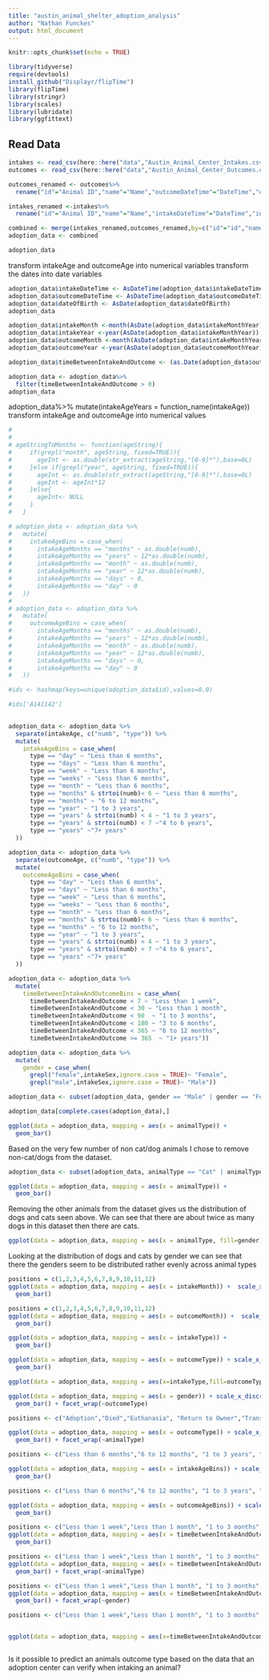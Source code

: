 ```yaml
---
title: "austin_animal_shelter_adoption_analysis"
author: "Nathan Funckes"
output: html_document
---
```


```r
knitr::opts_chunk$set(echo = TRUE)

library(tidyverse)
require(devtools)
install_github("Displayr/flipTime")
library(flipTime)
library(stringr)
library(scales)
library(lubridate)
library(ggfittext)
```

## Read Data

```r

intakes <- read_csv(here::here("data","Austin_Animal_Center_Intakes.csv"))
outcomes <- read_csv(here::here("data","Austin_Animal_Center_Outcomes.csv"))
```


```r
outcomes_renamed <- outcomes%>%
  rename("id"="Animal ID","name"="Name","outcomeDateTime"="DateTime","outcomeMonthYear"="MonthYear","dateOfBirth"="Date of Birth","outcomeType"="Outcome Type","outcomeSubtype"="Outcome Subtype","animalType"="Animal Type","outcomeSex"="Sex upon Outcome","outcomeAge"="Age upon Outcome","breed"="Breed","color"="Color")

intakes_renamed <-intakes%>%
  rename("id"="Animal ID","name"="Name","intakeDateTime"="DateTime","intakeMonthYear"="MonthYear","foundLocation"="Found Location","intakeType"="Intake Type","intakeCondition"="Intake Condition","animalType"="Animal Type","intakeSex"="Sex upon Intake","intakeAge"="Age upon Intake","breed"="Breed","color"="Color")
```


```r
combined <- merge(intakes_renamed,outcomes_renamed,by=c("id"="id","name"="name","animalType"="animalType","breed"="breed","color"="color"))
adoption_data <- combined
```



```r
adoption_data
```


transform intakeAge and outcomeAge into numerical variables
transform the dates into date variables

```r
adoption_data$intakeDateTime <- AsDateTime(adoption_data$intakeDateTime)
adoption_data$outcomeDateTime <- AsDateTime(adoption_data$outcomeDateTime)
adoption_data$dateOfBirth <- AsDate(adoption_data$dateOfBirth)
adoption_data
```


```r
adoption_data$intakeMonth <-month(AsDate(adoption_data$intakeMonthYear))
adoption_data$intakeYear <-year(AsDate(adoption_data$intakeMonthYear))
adoption_data$outcomeMonth <-month(AsDate(adoption_data$intakeMonthYear))
adoption_data$outcomeYear <-year(AsDate(adoption_data$outcomeMonthYear))
```


```r
adoption_data$timeBetweenIntakeAndOutcome <- (as.Date(adoption_data$outcomeDateTime) - as.Date(adoption_data$intakeDateTime))
```

```r
adoption_data <- adoption_data%>%
  filter(timeBetweenIntakeAndOutcome > 0)
adoption_data
```


adoption_data%>%
  mutate(intakeAgeYears = function_name(intakeAge))
transform intakeAge and outcomeAge into numerical values
```r
# 
# 
# ageStringToMonths <- function(ageString){
#     if(grepl("month", ageString, fixed=TRUE)){
#       ageInt <- as.double(str_extract(ageString,"[0-9]*"),base=0L)
#     }else if(grepl("year", ageString, fixed=TRUE)){
#       ageInt <- as.double(str_extract(ageString,"[0-9]*"),base=0L)
#       ageInt <- ageInt*12
#     }else{
#       ageInt<- NULL
#     }
#   }
```



```r
# adoption_data <- adoption_data %>%
#   mutate(
#     intakeAgeBins = case_when(
#       intakeAgeMonths == "months" ~ as.double(numb),
#       intakeAgeMonths == "years" ~ 12*as.double(numb),
#       intakeAgeMonths == "month" ~ as.double(numb),
#       intakeAgeMonths == "year" ~ 12*as.double(numb),
#       intakeAgeMonths == "days" ~ 0,
#       intakeAgeMonths == "day" ~ 0
#   ))
# 
# adoption_data <- adoption_data %>%
#   mutate(
#     outcomeAgeBins = case_when(
#       intakeAgeMonths == "months" ~ as.double(numb),
#       intakeAgeMonths == "years" ~ 12*as.double(numb),
#       intakeAgeMonths == "month" ~ as.double(numb),
#       intakeAgeMonths == "year" ~ 12*as.double(numb),
#       intakeAgeMonths == "days" ~ 0,
#       intakeAgeMonths == "day" ~ 0
#   ))

```



```r
#ids <- hashmap(keys=unique(adoption_data$id),values=0.0)

#ids['A141142']
  
```

```r

adoption_data <- adoption_data %>%
  separate(intakeAge, c("numb", "type")) %>% 
  mutate(
    intakeAgeBins = case_when(
      type == "day" ~ "Less than 6 months",
      type == "days" ~ "Less than 6 months",
      type == "week" ~ "Less than 6 months",
      type == "weeks" ~ "Less than 6 months",
      type == "month" ~ "Less than 6 months",
      type == "months" & strtoi(numb)< 6 ~ "Less than 6 months",
      type == "months" ~ "6 to 12 months",
      type == "year" ~ "1 to 3 years",
      type == "years" & strtoi(numb) < 4 ~ "1 to 3 years",
      type == "years" & strtoi(numb) < 7 ~"4 to 6 years",
      type == "years" ~"7+ years"
  ))

adoption_data <- adoption_data %>%
  separate(outcomeAge, c("numb", "type")) %>% 
  mutate(
    outcomeAgeBins = case_when(
      type == "day" ~ "Less than 6 months",
      type == "days" ~ "Less than 6 months",
      type == "week" ~ "Less than 6 months",
      type == "weeks" ~ "Less than 6 months",
      type == "month" ~ "Less than 6 months",
      type == "months" & strtoi(numb)< 6 ~ "Less than 6 months",
      type == "months" ~ "6 to 12 months",
      type == "year" ~ "1 to 3 years",
      type == "years" & strtoi(numb) < 4 ~ "1 to 3 years",
      type == "years" & strtoi(numb) < 7 ~"4 to 6 years",
      type == "years" ~"7+ years"
  ))


```

```r
adoption_data <- adoption_data %>%
  mutate(
    timeBetweenIntakeAndOutcomeBins = case_when(
      timeBetweenIntakeAndOutcome < 7 ~ "Less than 1 week",
      timeBetweenIntakeAndOutcome < 30 ~ "Less than 1 month",
      timeBetweenIntakeAndOutcome < 90  ~ "1 to 3 months",
      timeBetweenIntakeAndOutcome < 180 ~ "3 to 6 months",
      timeBetweenIntakeAndOutcome < 365 ~ "6 to 12 months",
      timeBetweenIntakeAndOutcome >= 365  ~ "1+ years"))
```

```r
adoption_data <- adoption_data %>%
  mutate(
    gender = case_when(
      grepl("female",intakeSex,ignore.case = TRUE)~ "Female",
      grepl("male",intakeSex,ignore.case = TRUE)~ "Male"))
```

```r
adoption_data <- subset(adoption_data, gender == "Male" | gender == "Female")
```


```r
adoption_data[complete.cases(adoption_data),]
```

```r
ggplot(data = adoption_data, mapping = aes(x = animalType)) +
  geom_bar()
```

Based on the very few number of non cat/dog animals I chose to remove non-cat/dogs from the dataset. 

```r
adoption_data <- subset(adoption_data, animalType == "Cat" | animalType == "Dog")
```


```r
ggplot(data = adoption_data, mapping = aes(x = animalType)) +
  geom_bar()
```
Removing the other animals from the dataset gives us the distribution of dogs and cats seen above. We can see that there are about twice as many dogs in this dataset then there are cats.

```r
ggplot(data = adoption_data, mapping = aes(x = animalType, fill=gender)) +geom_bar(position="stack")
```
Looking at the distribution of dogs and cats by gender we can see that there the genders seem to be distributed rather evenly across animal types


```r
positions = c(1,2,3,4,5,6,7,8,9,10,11,12)
ggplot(data = adoption_data, mapping = aes(x = intakeMonth)) +  scale_x_discrete(limits = positions)+
  geom_bar()

```

```r
positions = c(1,2,3,4,5,6,7,8,9,10,11,12)
ggplot(data = adoption_data, mapping = aes(x = outcomeMonth)) +  scale_x_discrete(limits = positions)+
  geom_bar()
```

```r
ggplot(data = adoption_data, mapping = aes(x = intakeType)) +
  geom_bar()
```


```r
ggplot(data = adoption_data, mapping = aes(x = outcomeType)) + scale_x_discrete(labels=wrap_format(10))+
  geom_bar()
```

```r
ggplot(data = adoption_data, mapping = aes(x=intakeType,fill=outcomeType))+geom_bar(position="dodge") +scale_x_discrete( labels=wrap_format(8))
```


```r
ggplot(data = adoption_data, mapping = aes(x = gender)) + scale_x_discrete(labels=wrap_format(8))+
  geom_bar() + facet_wrap(~outcomeType)
```


```r
positions <- c("Adoption","Died","Euthanasia", "Return to Owner","Transfer")

ggplot(data = adoption_data, mapping = aes(x = outcomeType)) + scale_x_discrete(limits = positions, labels=wrap_format(8))+
  geom_bar() + facet_wrap(~animalType) 
```


```r
positions <- c("Less than 6 months","6 to 12 months", "1 to 3 years", "4 to 6 years", "7+ years")

ggplot(data = adoption_data, mapping = aes(x = intakeAgeBins)) + scale_x_discrete(limits = positions) +
  geom_bar()
```

```r

positions <- c("Less than 6 months","6 to 12 months", "1 to 3 years", "4 to 6 years", "7+ years")

ggplot(data = adoption_data, mapping = aes(x = outcomeAgeBins)) + scale_x_discrete(limits = positions) +
  geom_bar()
```

```r
positions <- c("Less than 1 week","Less than 1 month", "1 to 3 months", "3 to 6 months", "6 to 12 months", "1+ years")
ggplot(data = adoption_data, mapping = aes(x = timeBetweenIntakeAndOutcomeBins)) + scale_x_discrete(limits = positions, labels=wrap_format(8)) +
  geom_bar()
```

```r
positions <- c("Less than 1 week","Less than 1 month", "1 to 3 months", "3 to 6 months", "6 to 12 months", "1+ years")
ggplot(data = adoption_data, mapping = aes(x = timeBetweenIntakeAndOutcomeBins)) + scale_x_discrete(limits = positions, labels=wrap_format(8)) +
  geom_bar() + facet_wrap(~animalType)
```

```r
positions <- c("Less than 1 week","Less than 1 month", "1 to 3 months", "3 to 6 months", "6 to 12 months", "1+ years")
ggplot(data = adoption_data, mapping = aes(x = timeBetweenIntakeAndOutcomeBins)) + scale_x_discrete(limits = positions, labels=wrap_format(5)) +
  geom_bar() + facet_wrap(~gender)
```



```r
positions <- c("Less than 1 week","Less than 1 month", "1 to 3 months", "3 to 6 months", "6 to 12 months", "1+ years")


ggplot(data = adoption_data, mapping = aes(x=timeBetweenIntakeAndOutcomeBins,fill=outcomeType))+ scale_x_discrete(limits = positions, labels=wrap_format(8))+geom_bar(position="dodge") 
```


```r

```





Is it possible to predict an animals outcome type based on the data that an adoption center can verify when intaking an animal?